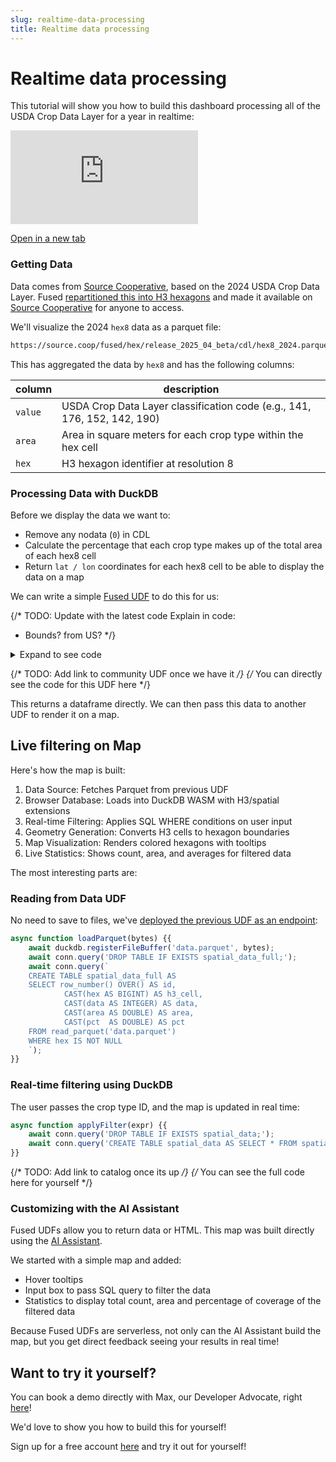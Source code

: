 ```yaml
---
slug: realtime-data-processing
title: Realtime data processing
---
```


# Realtime data processing

This tutorial will show you how to build this dashboard processing all of the USDA Crop Data Layer for a year in realtime:

<iframe 
    style={{
        width: "100%",
        height: "600px",
        minHeight: "500px",
        margin: "0 auto",
        display: "block",
        border: "1px solid #e1e5e9",
        borderRadius: "8px"
    }}
    src="https://unstable.fused.io/canvas/fc_2Q5aNgJzLTagImf6MOdWTG" 
    title="Fused Canvas - Realtime Data Processing Dashboard" 
    frameBorder="0" 
    allowFullScreen
    allow="fullscreen">
</iframe>

[Open in a new tab](https://unstable.fused.io/canvas/fc_2Q5aNgJzLTagImf6MOdWTG)

### Getting Data

Data comes from [Source Cooperative](https://source.coop/fused/hex), based on the 2024 USDA Crop Data Layer. Fused [repartitioned this into H3 hexagons](https://docs.fused.io/blog/cdl-census-hex) and made it available on [Source Cooperative](https://source.coop/fused/hex) for anyone to access.

We'll visualize the 2024 `hex8` data as a parquet file:

```bash
https://source.coop/fused/hex/release_2025_04_beta/cdl/hex8_2024.parquet
```

This has aggregated the data by `hex8` and has the following columns:

| column | description |
|--------|-------------|
| `value` | USDA Crop Data Layer classification code (e.g., 141, 176, 152, 142, 190) |
| `area` | Area in square meters for each crop type within the hex cell |
| `hex` | H3 hexagon identifier at resolution 8 |

### Processing Data with DuckDB

Before we display the data we want to:
- Remove any nodata (`0`) in CDL
- Calculate the percentage that each crop type makes up of the total area of each hex8 cell 
- Return `lat / lon` coordinates for each hex8 cell to be able to display the data on a map

We can write a simple [Fused UDF](/core-concepts/write) to do this for us:

{/* 
TODO: Update with the latest code 
Explain in code:
- Bounds? from US?
*/}

<details>
    <summary>Expand to see code</summary>
    ```python
    @fused.udf
    def udf(bounds: fused.types.Bounds = [-138.80276917029278,-10.699680369962277,-54.08965045331159,65.89861176695153], buffer_multiple: float = 1, hex_res: int = 4):
        crop_type=''
        
        import pandas as pd
        path = "s3://fused-users/fused/asset/CDL_h12k1p1/year=2024/"
        H3_From_To_Pos = fused.load("https://github.com/fusedlabs/fusedudfs/tree/5b022e0/H3_From_To_Pos/")
        df = H3_From_To_Pos.read_hexfile_bounds(bounds=bounds, url=f"{path}overview/hex{hex_res}.parquet", clip=1)
        CDL = fused.load("UDF_CDLs_Tile_Example")
        df = df[df["data"].isin(CDL.crop_type_list(crop_type))]
        import h3.api.basic_int as h3
        df['lat'] = df.hex.map(lambda x:h3.cell_to_latlng(x)[0])
        df['lng'] = df.hex.map(lambda x:h3.cell_to_latlng(x)[1])
        
        print(CDL.crop_stats(df))

        crop_stats = CDL.crop_stats(df)
        name_mapping = crop_stats['name'].to_dict()
        
        con = fused.utils.common.duckdb_connect()

        df = con.sql(
            """
            INSTALL spatial;
            LOAD spatial;
            
            SELECT 
                data,
                lat, 
                lng,
                area, 
                area / (h3_cell_area(hex,'m^2')/100) as pct,
            FROM df
            WHERE data != 0
            """
        ).df()

        df['name'] = df['data'].map(name_mapping)
        

        sample_cols = ['data', 'name', 'lat', 'lng', 'area', 'pct']
        available_cols = [col for col in sample_cols if col in df.columns]
        print(df[available_cols].head(3))
        
        df = df.sort_values('pct', ascending=False)
        df = df.sort_values('data').set_index('data')
        df['pct']=df['pct'].astype(int)
        import h3.api.basic_int as h3
        df['hex']=df.apply(lambda r: h3.latlng_to_cell(r[0],r[1],hex_res),1)
        del df['lat']
        del df['lng']
        del df['name']
        print(df)
        return df.sample(100)
    ```
</details>

{/* TODO: Add link to community UDF once we have it  */}
{/* You can directly see the code for this UDF here */}

This returns a dataframe directly. We can then pass this data to another UDF to render it on a map.

## Live filtering on Map

Here's how the map is built:

1. Data Source: Fetches Parquet from previous UDF
2. Browser Database: Loads into DuckDB WASM with H3/spatial extensions
3. Real-time Filtering: Applies SQL WHERE conditions on user input
4. Geometry Generation: Converts H3 cells to hexagon boundaries
5. Map Visualization: Renders colored hexagons with tooltips
6. Live Statistics: Shows count, area, and averages for filtered data

The most interesting parts are:

### Reading from Data UDF

No need to save to files, we've [deployed the previous UDF as an endpoint](/tutorials/engineering-etl/#turn-your-data-into-an-api):

```javascript
async function loadParquet(bytes) {{
    await duckdb.registerFileBuffer('data.parquet', bytes);
    await conn.query('DROP TABLE IF EXISTS spatial_data_full;');
    await conn.query(`
    CREATE TABLE spatial_data_full AS
    SELECT row_number() OVER() AS id,
            CAST(hex AS BIGINT) AS h3_cell,
            CAST(data AS INTEGER) AS data,
            CAST(area AS DOUBLE) AS area,
            CAST(pct  AS DOUBLE) AS pct
    FROM read_parquet('data.parquet')
    WHERE hex IS NOT NULL
    `);
}}
```

### Real-time filtering using DuckDB

The user passes the crop type ID, and the map is updated in real time:

```javascript
async function applyFilter(expr) {{
    await conn.query('DROP TABLE IF EXISTS spatial_data;');
    await conn.query('CREATE TABLE spatial_data AS SELECT * FROM spatial_data_full WHERE (' + expr + ')');
}}
```

{/* TODO: Add link to catalog once its up */}
{/* You can see the full code here for yourself */}

### Customizing with the AI Assistant 

Fused UDFs allow you to return data or HTML. This map was built directly using the [AI Assistant](/workbench/ai-assistant/). 

We started with a simple map and added:
- Hover tooltips
- Input box to pass SQL query to filter the data
- Statistics to display total count, area and percentage of coverage of the filtered data

Because Fused UDFs are serverless, not only can the AI Assistant build the map, but you get direct feedback seeing your results in real time!

## Want to try it yourself?

You can book a demo directly with Max, our Developer Advocate, right [here](https://calendly.com/max-fused/30min)!

We'd love to show you how to build this for yourself!

Sign up for a free account [here](https://www.fused.io/workbench) and try it out for yourself!

